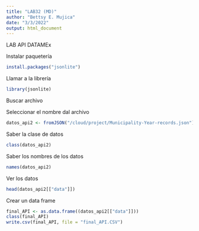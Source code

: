 ```yaml
---
title: "LAB32 (MD)"
author: "Bettsy E. Mujica"
date: "3/3/2022"
output: html_document
---
```


LAB API DATAMEx

Instalar paquetería
```r
install.packages("jsonlite")

```

Llamar a la librería
```r
library(jsonlite)

```

Buscar archivo 

Seleccionar el nombre dal archivo
```r
datos_api2 <- fromJSON("/cloud/project/Municipality-Year-records.json")

```

Saber la clase de datos
```r
class(datos_api2)

```

Saber los nombres de los datos
```r
names(datos_api2)

```

Ver los datos
```r
head(datos_api2[["data"]])

```

Crear un data frame
```r
final_API <- as.data.frame((datos_api2[["data"]]))
class(final_API)
write.csv(final_API, file = "final_API.CSV")

```

